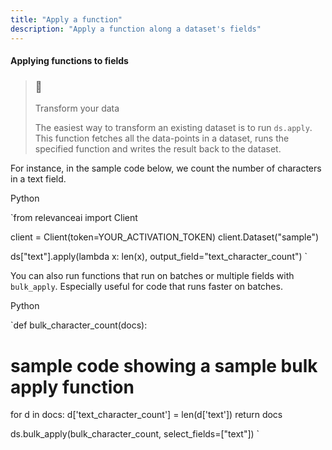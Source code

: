 ```yaml
---
title: "Apply a function"
description: "Apply a function along a dataset's fields"
---
```


#### Applying functions to fields

> ### 📘
> 
> Transform your data
> 
> The easiest way to transform an existing dataset is to run `ds.apply`. This function fetches all the data-points in a dataset, runs the specified function and writes the result back to the dataset.

For instance, in the sample code below, we count the number of characters in a text field.

Python

`from relevanceai import Client

client = Client(token=YOUR_ACTIVATION_TOKEN)
client.Dataset("sample")

ds["text"].apply(lambda x: len(x), output_field="text_character_count")
`

You can also run functions that run on batches or multiple fields with `bulk_apply`. Especially useful for code that runs faster on batches.

Python

`def bulk_character_count(docs):
  # sample code showing a sample bulk apply function
  for d in docs:
    d['text_character_count'] = len(d['text'])
  return docs

ds.bulk_apply(bulk_character_count, select_fields=["text"])
`